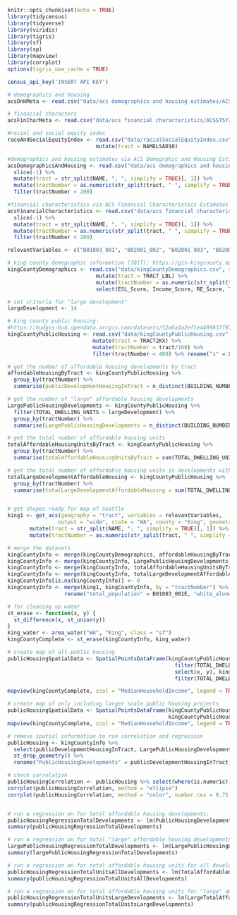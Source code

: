 ```r
knitr::opts_chunk$set(echo = TRUE)
library(tidycensus)
library(tidyverse)
library(viridis)
library(tigris)
library(sf)
library(sp)
library(mapview)
library(corrplot)
options(tigris_use_cache = TRUE)

census_api_key('INSERT API KEY')

# demographics and housing
acsDnHMeta <- read.csv("data/acs demographics and housing estimates/ACSDP5Y2019.DP05_metadata_2021-04-18T170910.csv", stringsAsFactors = FALSE)

# financial characters
acsFinCharMeta <- read.csv("data/acs financial characteristics/ACSST5Y2019.S2503_metadata_2021-04-18T171608.csv", stringsAsFactors = FALSE)
```

```r
#racial and social equity index 
raceAndSocialEquityIndex <- read.csv("data/racialSocialEquityIndex.csv", stringsAsFactors = FALSE) %>%
                            mutate(tract = NAMELSAD10)

#demographics and housing estimates via ACS Demogrphic and Housing Estimates 5 Year 2019:
acsDemographicsAndHousing <- read.csv("data/acs demographics and housing estimates/ACSDP5Y2019.DP05_data_with_overlays_2021-04-18T170910.csv", stringsAsFactors = FALSE) %>% 
  slice(-1) %>%
  mutate(tract = str_split(NAME, ", ", simplify = TRUE)[, 1]) %>% 
  mutate(tractNumber = as.numeric(str_split(tract, " ", simplify = TRUE)[, 3])) %>%
  filter(tractNumber < 200)

#financial characteristics via ACS Financial Characteristics Estimates 5 Year 2019:
acsFinancialCharacteristics <- read.csv("data/acs financial characteristics/ACSST5Y2019.S2503_data_with_overlays_2021-04-18T171608.csv", stringsAsFactors = FALSE) %>%
  slice(-1) %>%
  mutate(tract = str_split(NAME, ", ", simplify = TRUE)[, 1]) %>% 
  mutate(tractNumber = as.numeric(str_split(tract, " ", simplify = TRUE)[, 3])) %>%
  filter(tractNumber < 200)

relevantVariables <- c("B01003_001", "B02001_002", "B02001_003", "B02001_005")
```



```r
# king county demographic information (2017): https://gis-kingcounty.opendata.arcgis.com/datasets/e23a07e847a7440dabac76ede52b521d_2687?geometry=-124.569%2C47.184%2C-119.295%2C47.834
kingCountyDemographics <- read.csv("data/kingCountyDemographics.csv", stringsAsFactors = FALSE)  %>%
                            mutate(tract = TRACT_LBL) %>%
                            mutate(tractNumber = as.numeric(str_split(tract, " ", simplify = TRUE)[, 2])/100) %>%
                            select(ESL_Score, Income_Score, RE_Score, TotalScore, WeightedTotal333333, Population, NumberofESL, PercentESL, MedianHouseholdIncome, NumberofPOC, PercentPOC, tractNumber)

# set criteria for "large development"
largeDevelopment <- 14

# king county public housing: 
#https://hudgis-hud.opendata.arcgis.com/datasets/52a6a3a2ef1e4489837f97dcedaf8e27_0/data?geometry=-124.587%2C47.205%2C-119.314%2C47.854&orderBy=PARTICIPANT_CODE
kingCountyPublicHousing <- read.csv("data/kingCountyPublicHousing.csv", stringsAsFactors = FALSE)%>% 
                           mutate(tract = TRACT2KX) %>%
                           mutate(tractNumber = tract/100) %>%
                           filter(tractNumber < 400) %>% rename("x" = X, "y" = Y)

# get the number of affordable housing developments by tract
affordableHousingByTract <- kingCountyPublicHousing %>% 
  group_by(tractNumber) %>% 
  summarise(publicDevelopmentHousingInTract = n_distinct(BUILDING_NUMBER))

# get the number of "large" affordable housing developments
LargePublicHousingDevelopments <- kingCountyPublicHousing %>% 
  filter(TOTAL_DWELLING_UNITS > largeDevelopment) %>% 
  group_by(tractNumber) %>% 
  summarise(LargePublicHousingDevelopments = n_distinct(BUILDING_NUMBER))

# get the total number of affordable housing units
totalAffordableHousingUnitsByTract <- kingCountyPublicHousing %>% 
  group_by(tractNumber) %>% 
  summarise(totalAffordableHousingUnitsByTract = sum(TOTAL_DWELLING_UNITS))

# get the total number of affordable housing units in developments with more than 9 units
totalLargeDevelopmentAffordableHousing <- kingCountyPublicHousing %>% 
  group_by(tractNumber) %>% 
  summarise(totalLargeDevelopmentAffordableHousing = sum(TOTAL_DWELLING_UNITS > largeDevelopment))


# get shapes ready for map of Seattle
king1 <- get_acs(geography = "tract", variables = relevantVariables,
                output = "wide", state = "WA", county = "King", geometry = TRUE, cb = FALSE) %>% 
       mutate(tract = str_split(NAME, "; ", simplify = TRUE)[, 1]) %>%
       mutate(tractNumber = as.numeric(str_split(tract, " ", simplify = TRUE)[, 3]))

# merge the datasets
kingCountyInfo <- merge(kingCountyDemographics, affordableHousingByTract, by = "tractNumber", all = TRUE)
kingCountyInfo <- merge(kingCountyInfo, LargePublicHousingDevelopments, by = "tractNumber", all = TRUE)
kingCountyInfo <- merge(kingCountyInfo, totalAffordableHousingUnitsByTract, by = "tractNumber", all = TRUE)
kingCountyInfo <- merge(kingCountyInfo, totalLargeDevelopmentAffordableHousing, by = "tractNumber", all = TRUE)
kingCountyInfo[is.na(kingCountyInfo)] <- 0
kingCountyInfo <- merge(king1, kingCountyInfo, by = "tractNumber") %>%
                  rename("total_population" = B01003_001E, "white_alone" = B02001_002E, "black_alone" = B02001_003E, "asian_alone" = B02001_005E)

# for cleaning up water
st_erase <- function(x, y) {
  st_difference(x, st_union(y))
}
king_water <- area_water("WA", "King", class = "sf") 
kingCountyComplete <- st_erase(kingCountyInfo, king_water)

# create map of all public housing
publicHousingSpatialData <- SpatialPointsDataFrame(kingCountyPublicHousing %>% 
                                                     filter(TOTAL_DWELLING_UNITS != 0) %>% 
                                                     select(x, y), kingCountyPublicHousing %>% 
                                                     filter(TOTAL_DWELLING_UNITS != 0))

mapview(kingCountyComplete, zcol = "MedianHouseholdIncome", legend = TRUE) + mapview(publicHousingSpatialData, cex = "TOTAL_DWELLING_UNITS")

# create map of only including larger scale public housing projects
publicHousingSpatialData <- SpatialPointsDataFrame(kingCountyPublicHousing %>% filter(TOTAL_DWELLING_UNITS > largeDevelopment) %>% select(x, y), 
                                                   kingCountyPublicHousing %>% filter(TOTAL_DWELLING_UNITS > largeDevelopment))
mapview(kingCountyComplete, zcol = "MedianHouseholdIncome", legend = TRUE) + mapview(publicHousingSpatialData, cex = "TOTAL_DWELLING_UNITS", color = "red")

# remove spatial information to run correlation and regression
publicHousing <- kingCountyInfo %>% 
  select(publicDevelopmentHousingInTract, LargePublicHousingDevelopments, totalAffordableHousingUnitsByTract, totalLargeDevelopmentAffordableHousing, white_alone, black_alone, asian_alone, PercentESL, MedianHouseholdIncome, PercentPOC) %>% 
  st_drop_geometry() %>% 
  rename("PublicHousingDevelopments" = publicDevelopmentHousingInTract,"TotalAffordableUnits" = totalAffordableHousingUnitsByTract, "LargeTotalAffordabelUnits" = totalLargeDevelopmentAffordableHousing, "WhitePopulation" = white_alone, "BlackPopulation" = black_alone, "AsianPopulation" = asian_alone)

# check correlation 
publicHousingCorrelation <- publicHousing %>% select(where(is.numeric)) %>% cor(use="complete.obs")
corrplot(publicHousingCorrelation, method = "ellipse")
corrplot(publicHousingCorrelation, method = "color", number.cex = 0.75, addCoef.col="black")


# run a regression on for total affordable housing developments:
publicHousingRegressionTotalDevelopments <- lm(PublicHousingDevelopments ~ WhitePopulation + BlackPopulation + AsianPopulation + PercentESL + MedianHouseholdIncome, data = publicHousing)
summary(publicHousingRegressionTotalDevelopments)

# run a regression on for total "large" affordable housing developments:
largePublicHousingRegressionTotalDevelopments <- lm(LargePublicHousingDevelopments ~ WhitePopulation + BlackPopulation + AsianPopulation + PercentESL + MedianHouseholdIncome, data = publicHousing)
summary(largePublicHousingRegressionTotalDevelopments)

# run a regression on for total affordable housing units for all developments:
publicHousingRegressionTotalUnitsAllDevelopments <- lm(TotalAffordableUnits ~ WhitePopulation + BlackPopulation + AsianPopulation + PercentESL + MedianHouseholdIncome, data = publicHousing)
summary(publicHousingRegressionTotalUnitsAllDevelopments)

# run a regression on for total affordable housing units for "large" developments:
publicHousingRegressionTotalUnitsLargeDevelopments <- lm(LargeTotalAffordabelUnits ~ WhitePopulation + BlackPopulation + AsianPopulation + PercentESL + MedianHouseholdIncome, data = publicHousing)
summary(publicHousingRegressionTotalUnitsLargeDevelopments)
```

